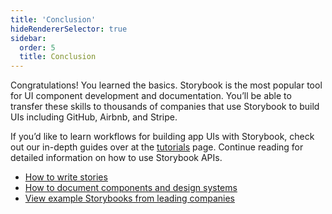 ```yaml
---
title: 'Conclusion'
hideRendererSelector: true
sidebar:
  order: 5
  title: Conclusion
---
```


Congratulations! You learned the basics. Storybook is the most popular tool for UI component development and documentation. You’ll be able to transfer these skills to thousands of companies that use Storybook to build UIs including GitHub, Airbnb, and Stripe.

If you’d like to learn workflows for building app UIs with Storybook, check out our in-depth guides over at the [tutorials](https://storybook.js.org/tutorials/) page. Continue reading for detailed information on how to use Storybook APIs.

* [How to write stories](../writing-stories/index.mdx)
* [How to document components and design systems](../writing-docs/index.mdx)
* [View example Storybooks from leading companies](https://storybook.js.org/showcase)
